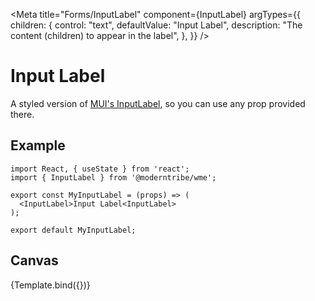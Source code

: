 
<Meta
  title="Forms/InputLabel"
  component={InputLabel}
  argTypes={{
    children: {
      control: "text",
      defaultValue: "Input Label",
      description: "The content (children) to appear in the label",
    },
  }}
/>


# Input Label

A styled version of <a href="https://mui.com/material-ui/api/input-label/" target="_blank">MUI's InputLabel</a>, so you can use any prop provided there.

## Example

```
import React, { useState } from 'react';
import { InputLabel } from '@moderntribe/wme';

export const MyInputLabel = (props) => (
  <InputLabel>Input Label<InputLabel>
);

export default MyInputLabel;
```

## Canvas

<Canvas>
  <Story name="Base">{Template.bind({})}</Story>
</Canvas>
